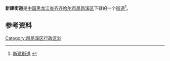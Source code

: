 {{中国乡级行政区
| 行政区全称 = 新建街道
| 上级行政区 = [[黑龙江省|黑龙江省]][[齐齐哈尔市|齐齐哈尔市]][[昂昂溪区|昂昂溪区]]
| 行政区类别 = [[街道|街道]]
| LowerDivisions = 3个社区
| 行政区划代码 = 230205002
| 总面积 = 
| 户籍人口 = 
| 常住人口 = 
| 行政区划 = 
| 官方网站 =
| 邮政编码 =150000
| 毗邻行政区 =
}}

'''新建街道'''是[[中国|中国]][[黑龙江省|黑龙江省]][[齐齐哈尔市|齐齐哈尔市]][[昂昂溪区|昂昂溪区]]下辖的一个[[街道|街道]]<ref>[http://www.chinaquhua.cn/heilongjiang/ 新建街道] {{webarchive|url=https://web.archive.org/web/20110822123644/http://www.chinaquhua.cn/heilongjiang/ |date=2011-08-22 }}</ref>。

==参考资料==
{{reflist}}

{{齐齐哈尔市昂昂溪区行政区划}}

[[Category:昂昂溪区行政区划|Category:昂昂溪区行政区划]]